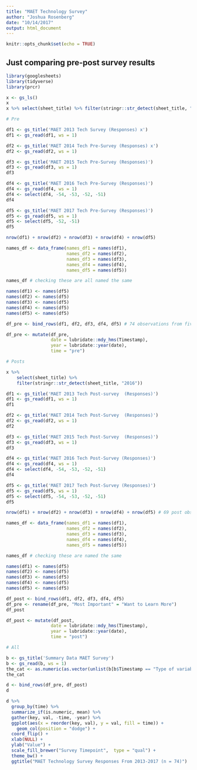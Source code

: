 ```yaml
---
title: "MAET Technology Survey"
author: "Joshua Rosenberg"
date: "10/14/2017"
output: html_document
---
```


```r
knitr::opts_chunk$set(echo = TRUE)
```

## Just comparing pre-post survey results

```r
library(googlesheets)
library(tidyverse)
library(prcr)

x <- gs_ls()
x
x %>% select(sheet_title) %>% filter(stringr::str_detect(sheet_title, "2013"))

# Pre

df1 <- gs_title('MAET 2013 Tech Survey (Responses) x')
df1 <- gs_read(df1, ws = 1)

df2 <- gs_title('MAET 2014 Tech Pre-Survey (Responses) x')
df2 <- gs_read(df2, ws = 1)

df3 <- gs_title('MAET 2015 Tech Pre-Survey (Responses)')
df3 <- gs_read(df3, ws = 1)
df3

df4 <- gs_title('MAET 2016 Tech Pre-Survey (Responses)')
df4 <- gs_read(df4, ws = 1)
df4 <- select(df4, -54, -53, -52, -51)
df4

df5 <- gs_title('MAET 2017 Tech Pre-Survey (Responses)')
df5 <- gs_read(df5, ws = 1)
df5 <- select(df5, -52, -51)
df5

nrow(df1) + nrow(df2) + nrow(df3) + nrow(df4) + nrow(df5)

names_df <- data_frame(names_df1 = names(df1),
                       names_df2 = names(df2),
                       names_df3 = names(df3),
                       names_df4 = names(df4),
                       names_df5 = names(df5))

names_df # checking these are all named the same

names(df1) <- names(df5)
names(df2) <- names(df5)
names(df3) <- names(df5)
names(df4) <- names(df5)
names(df5) <- names(df5)

df_pre <- bind_rows(df1, df2, df3, df4, df5) # 74 observations from five years

df_pre <- mutate(df_pre, 
                 date = lubridate::mdy_hms(Timestamp),
                 year = lubridate::year(date), 
                 time = "pre")

# Posts

x %>% 
    select(sheet_title) %>% 
    filter(stringr::str_detect(sheet_title, "2016"))

df1 <- gs_title('MAET 2013 Tech Post-survey  (Responses)')
df1 <- gs_read(df1, ws = 1)
df1

df2 <- gs_title('MAET 2014 Tech Post-Survey  (Responses)')
df2 <- gs_read(df2, ws = 1)
df2

df3 <- gs_title('MAET 2015 Tech Post-Survey  (Responses)')
df3 <- gs_read(df3, ws = 1)
df3

df4 <- gs_title('MAET 2016 Tech Post-Survey (Responses)')
df4 <- gs_read(df4, ws = 1)
df4 <- select(df4, -54, -53, -52, -51)
df4

df5 <- gs_title('MAET 2017 Tech Post-Survey (Responses)')
df5 <- gs_read(df5, ws = 1)
df5 <- select(df5, -54, -53, -52, -51)
df5

nrow(df1) + nrow(df2) + nrow(df3) + nrow(df4) + nrow(df5) # 69 post obs 

names_df <- data_frame(names_df1 = names(df1),
                       names_df2 = names(df2),
                       names_df3 = names(df3),
                       names_df4 = names(df4),
                       names_df5 = names(df5))

names_df # checking these are named the same

names(df1) <- names(df5)
names(df2) <- names(df5)
names(df3) <- names(df5)
names(df4) <- names(df5)
names(df5) <- names(df5)

df_post <- bind_rows(df1, df2, df3, df4, df5)
df_pre <- rename(df_pre, "Most Important" = "Want to Learn More")
df_post

df_post <- mutate(df_post, 
                 date = lubridate::mdy_hms(Timestamp),
                 year = lubridate::year(date), 
                 time = "post")

# All

b <- gs_title('Summary Data MAET Survey')
b <- gs_read(b, ws = 1)
the_cat <- as.numeric(as.vector(unlist(b[b$Timestamp == "Type of variable", ])))
the_cat

d <- bind_rows(df_pre, df_post)
d

d %>%
  group_by(time) %>% 
  summarize_if(is.numeric, mean) %>% 
  gather(key, val, -time, -year) %>% 
  ggplot(aes(x = reorder(key, val), y = val, fill = time)) +
    geom_col(position = "dodge") +
  coord_flip() +
  xlab(NULL) +
  ylab("Value") +
  scale_fill_brewer("Survey Timepoint",  type = "qual") +
  theme_bw() +
  ggtitle("MAET Technology Survey Responses From 2013-2017 (n = 74)")
```